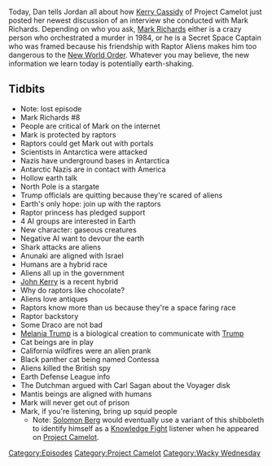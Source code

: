 {{DEFAULTSORT:
    #_EPISODE_0156:Gaseous Beings and Antiques
}}{{Episode
    | title           = Gaseous Beings and Antiques
    | caption         = Listen to this episode on [https://knowledgefight.libsyn.com/knowledge-fight-gaseous-beings-and-antiques Libsyn] [https://open.spotify.com/episode/1r7K5dB0P9ouy4xFphPxDY Spotify], Read the [[Transcript/156: Gaseous Beings and Antiques|Unofficial Transcript]]
    | episodeNumber   = 156
    | length          = 01:33:27
    | airDate         = May 1, 2018
    | episodeType     = [[:Category:Project Camelot|Project Camelot]], [[:Category:Wacky Wednesday|Wacky Wednesday]]
    | appearance      = [[Kerry Cassidy]], [[Mark Richards]], [[Donald Trump]], [[John Kerry]], [[Melania Trump]], [[The Dutchman]], [[Carl Sagan]]
    | oocDrop         = He does have access to a TV
    | previousEpisode = [[155: January 7-9, 2009]]
    | nextEpisode     = [[157: WWE's Kane (Ft. Marty DeRosa)]]
}}

{{Stub}}

Today, Dan tells Jordan all about how [[Kerry Cassidy]] of Project Camelot just posted her newest discussion of an interview she conducted with Mark Richards. Depending on who you ask, [[Mark Richards]] either is a crazy person who orchestrated a murder in 1984, or he is a Secret Space Captain who was framed because his friendship with Raptor Aliens makes him too dangerous to the [[New World Order]]. Whatever you may believe, the new information we learn today is potentially earth-shaking.

==Tidbits==

*Note: lost episode
*Mark Richards #8
*People are critical of Mark on the internet
*Mark is protected by raptors
*Raptors could get Mark out with portals
*Scientists in Antarctica were attacked
*Nazis have underground bases in Antarctica
*Antarctic Nazis are in contact with America
*Hollow earth talk
*North Pole is a stargate
*Trump officials are quitting because they're scared of aliens
*Earth's only hope: join up with the raptors
*Raptor princess has pledged support
*4 AI groups are interested in Earth
*New character: gaseous creatures
*Negative AI want to devour the earth
*Shark attacks are aliens
*Anunaki are aligned with Israel
*Humans are a hybrid race
*Aliens all up in the government
*[[John Kerry]] is a recent hybrid
*Why do raptors like chocolate?
*Aliens love antiques
*Raptors know more than us because they're a space faring race
*Raptor backstory
*Some Draco are not bad
*[[Melania Trump]] is a biological creation to communicate with [[Donald Trump|Trump]]
*Cat beings are in play
*California wildfires were an alien prank
*Black panther cat being named Contessa
*Aliens killed the British spy
*Earth Defense League info
*The Dutchman argued with Carl Sagan about the Voyager disk
*Mantis beings are aligned with humans
*Mark will never get out of prison
*Mark, if you're listening, bring up squid people
**Note: [[Solomon Berg]] would eventually use a variant of this shibboleth to identify himself as a [[Knowledge Fight]] listener when he appeared on [[Project Camelot]].

[[Category:Episodes]]
[[Category:Project Camelot]]
[[Category:Wacky Wednesday]]

